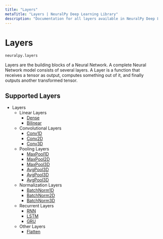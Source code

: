 ```yaml
---
title: "Layers"
metaTitle: "Layers | NeuralPy Deep Learning Library"
description: "Documentation for all layers available in NeuralPy Deep Learning Library"
---
```


# Layers

```python
neuralpy.layers
```

Layers are the building blocks of a Neural Network. A complete Neural Network model consists of several layers. A Layer is a function that receives a tensor as output, computes something out of it, and finally outputs another transformed tensor.

## Supported Layers

- Layers
  - Linear Layers
    - [Dense](/docs/layers/linear/dense)
    - [Bilinear](/docs/layers/linear/bilinear)
  - Convolutional Layers
    - [Conv1D](/docs/layers/convolutional/conv1d)
    - [Conv2D](/docs/layers/convolutional/conv2d)
    - [Conv3D](/docs/layers/convolutional/conv3d)
  - Pooling Layers
    - [MaxPool1D](/docs/layers/pooling/maxpool1d)
    - [MaxPool2D](/docs/layers/pooling/maxpool2d)
    - [MaxPool3D](/docs/layers/pooling/maxpool3d)
    - [AvgPool3D](/docs/layers/pooling/avgpool3d)
    - [AvgPool3D](/docs/layers/pooling/avgpool3d)
    - [AvgPool3D](/docs/layers/pooling/avgpool3d)
  - Normalization Layers
    - [BatchNorm1D](/docs/layers/normalization/batchnorm1d)
    - [BatchNorm2D](/docs/layers/normalization/batchnorm2d)
    - [BatchNorm3D](/docs/layers/normalization/batchnorm3d)
  - Recurrent Layers
    - [RNN](/docs/layers/recurrent/rnn)
    - [LSTM](/docs/layers/recurrent/lstm)
    - [GRU](/docs/layers/recurrent/gru)
  - Other Layers
    - [Flatten](/docs/layers/other/Flatten)
